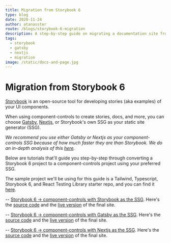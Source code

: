 ```yaml
---
title: Migration from Storybook 6
type: blog
date: 2020-11-24
author: atanasster
route: /blogs/storybook-6-migration
description: A step-by-step guide on migrating a documentation site from Storybook 6 to component-controls.
tags:
  - storybook
  - gatsby
  - nextjs
  - migration
image: /static/docs-and-page.jpg
---
```



# Migration from Storybook 6

[Storybook](https://storybook.js.org) is an open-source tool for developing stories (aka examples) of your UI components.

When using component-controls to create stories, docs, and more, you can choose [Gatsby](/tutorial/getting-started/gatsby), [Nextjs](/tutorial/getting-started/nextjs), or Storybook's own SSG as your static site generator (SSG).

_We recommend you use either Gatsby or Nextjs as your component-controls SSG because of how much faster they are than Storybook. We do an in-depth analysis of this [here](blogs/gatsby-vs-nextjs-vs-storybook)._

Below are tutorials that'll guide you step-by-step through converting a Storybook 6 project to a component-controls project using your preferred SSG.

The sample project we'll be using for this guide is a Tailwind, Typescript, Storybook 6, and React Testing Library starter repo, and you can find it [here](https://github.com/ssengalanto/tw-sb-rtl-starter).

-- [Storybook 6 -> component-controls with Storybook as the SSG](/blogs/storybook-6-migration-storybook-ssg). Here's the [source code](https://github.com/ccontrols/tailwind-storybook-controls-starter) and the [live version](https://tailwind-storybook-controls-starter.netlify.app/?path=/docs-page/components-button--primary) of the final site.

-- [Storybook 6 -> component-controls with Gatsby as the SSG](/blogs/storybook-6-migration-gatsby-ssg). Here's the [source code](https://github.com/ccontrols/tailwind-gatsby-controls-starter) and the [live version](https://tailwind-gatsby-controls-starter.netlify.app/docs/components-button--primary) of the final site.

-- [Storybook 6 -> component-controls with Nextjs as the SSG](/blogs/storybook-6-migration-nextjs-ssg). Here's the [source code](https://github.com/ccontrols/tailwind-nextjs-controls-starter) and the [live version](https://tailwind-nextjs-controls-starter.netlify.app/docs/components-button--primary) of the final site.
